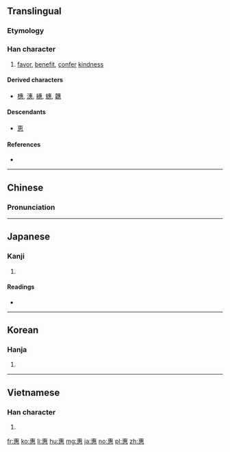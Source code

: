 {{also|恵}}
==Translingual==
{{ja-forms|[[恵]]|惠|惠}}

===Etymology===
{{Han compound|叀|心|t2=heart|ls=ic}}

===Han character===
{{Han char|rn=61|rad=心|as=08|sn=12|four=5033<sub>3</sub>|canj=十戈心 (JIP)}}

# [[favor]], [[benefit]], [[confer]] [[kindness]]

====Derived characters====
* [[橞]], [[潓]], [[繐]], [[蟪]], [[韢]]

====Descendants====
* [[恵]]

====References====
* {{Han ref|kx=0391.190|dkj=10822|dj=0724.050|hdz=42309.100|uh=60E0|ud=24800|bh=B466|bd=46182}}

----

==Chinese==
{{zh-forms}}

===Pronunciation===
{{zh-pron
|m=huì,xī
|c=wai6
|mc=y
|oc=y
|cat=v
}}

----

==Japanese==

===Kanji===
{{ja-kanji|grade=|rs=心08|style=ky|shin=恵}}

# {{defn|lang=ja|sort=心08}}

====Readings====
* {{ja-readings|on=[[けい]] (kei), [[え]] (e)|kun=[[めぐむ]] (megumu), [[めぐみ]] (megumi)}}

----

==Korean==

===Hanja===
{{ko-hanja|hangeul=혜|eumhun=|rv=hye|mr=hye|y=hyey}}

# {{defn|lang=ko|sort=心08}}

----

==Vietnamese==

===Han character===
{{vi-hantu|[[huệ]]|rs=心08}}

# {{defn|lang=vi|sort=心08}}

[[fr:惠]]
[[ko:惠]]
[[li:惠]]
[[hu:惠]]
[[mg:惠]]
[[ja:惠]]
[[no:惠]]
[[pl:惠]]
[[zh:惠]]